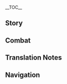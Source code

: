 {{CharacterTabs}}
{{LanguageTabs}}

__TOC__
==Story==
{{VO/Story
|character           = {{ROOTPAGENAME}}
|language            = zh
|language_s          = zh
|language_t          = zh-tw
|name_s              = 凯亚
|name_t              = 凱亞
|vo_01_01_title_s    = 初次见面…
|vo_01_01_title_t    = 初次見面…
|vo_01_01_subtitle   = Hello
|vo_01_01_file       = VO_{language}{character} Hello.ogg
|vo_01_01_tx_s       = 西风骑士团，凯亚。请让我与你同行吧。比起团里的差事，还是做你的护卫要有趣得多。
|vo_01_01_tx_t       = 西風騎士團，凱亞。請讓我與（你/妳）同行吧。比起團裡的差事，還是做（你/妳）的護衛要有趣得多。
|vo_01_01_rm         = Xīfēng Qíshìtuán, Kǎiyà. Qǐng ràng wǒ yǔ nǐ tóngxíng ba. Bǐ qǐ tuán lǐ de chāishì, háishì zuò nǐ de hùwèi yào yǒuqù de duō.
|vo_01_01_tl         = Knights of Favonius, Kaeya. Please allow me to travel with you. Compared to the Knights' duties, being your guard sounds much more interesting.
|vo_02_01_title_s    = 闲聊・无所事事
|vo_02_01_title_t    = 閒聊・無所事事
|vo_02_01_subtitle   = Chat: Nothing to Do
|vo_02_01_file       = VO_{language}{character} Chat - Nothing to Do.ogg
|vo_02_01_tx_s       = 没想到你也知道忙里偷闲。
|vo_02_01_tx_t       = 沒想到（你/妳）也知道忙裡偷閒。
|vo_02_01_rm         = Méi xiǎngdào nǐ yě zhīdào mánglǐ-tōuxián.
|vo_02_01_tl         = I didn't expect you to know how to slack off in the midst of busyness too.
|vo_02_02_title_s    = 闲聊・骑士团
|vo_02_02_title_t    = 閒聊・騎士團
|vo_02_02_subtitle   = Chat: Knights of Favonius
|vo_02_02_file       = VO_{language}{character} Chat - Knights of Favonius.ogg
|vo_02_02_tx_s       = 骑士团的战友们已经忙得不可开交了吧，哼哼。
|vo_02_02_tx_t       = 騎士團的戰友們已經忙得不可開交了吧，哼哼。
|vo_02_02_rm         = Qíshìtuán de zhànyǒumen yǐjīng máng de bùkě-kāijiāole ba, hēngheng.
|vo_02_02_tl         = My colleagues in the Knights must awfully busy by now, haha.
|vo_02_03_title_s    = 闲聊・懒散
|vo_02_03_title_t    = 閒聊・懶散
|vo_02_03_subtitle   = Chat: Laziness
|vo_02_03_file       = VO_{language}{character} Chat - Laziness.ogg
|vo_02_03_tx_s       = 逗留够久了吧，再不活动活动筋骨，要长出蘑菇来了。
|vo_02_03_tx_t       = 逗留夠久了吧，再不活動活動筋骨，要長出蘑菇來了。
|vo_02_03_rm         = Dòuliú gòu jiǔle ba, zàibu huódòng huódòng jīngǔ, yào zhǎngchū mógū láile.
|vo_02_03_tl         = You've stayed for long enough; if you don't exercise your muscles and bones soon, you'll start growing mushrooms.

<!-- Weather -->
|vo_03_01_title_s    = 下雨的时候…
|vo_03_01_title_t    = 下雨的時候…
|vo_03_01_subtitle   = When It Rains
|vo_03_01_file       = VO_{language}{character} When It Rains.ogg
|vo_03_01_tx_s       = 这雨天里，冰冻的力量会更强吧，有趣。
|vo_03_01_tx_t       = 這雨天裡，冰凍的力量會更強吧，有趣。
|vo_03_01_rm         = Zhè yǔtiān lǐ, bīngdòng de lìliàng huì gèng qiáng ba, yǒuqù.
|vo_03_01_tl         = In this rain, the power of Cryo will be stronger; interesting.
|vo_03_02_title_s    = 下雪的时候・逸闻
|vo_03_02_title_t    = 下雪的時候・逸聞
|vo_03_02_subtitle   = When It Snows: Anecdote
|vo_03_02_file       = VO_{language}{character} When It Snows - Anecdote.ogg
|vo_03_02_tx_s       = 呼…趁着这雪天，跟你讲一个鬼故事吧。
|vo_03_02_tx_t       = 呼…趁著這雪天，跟（你/妳）講一個鬼故事吧。
|vo_03_02_rm         = Hū... Chènzhe zhè xuětiān, gēn nǐ jiǎng yīgè guǐ gùshì ba.
|vo_03_02_tl         = Hoo... Since it's a snowy day, I'll tell you a ghost story.
|vo_03_03_title_s    = 下雪的时候・寒冷
|vo_03_03_title_t    = 下雪的時候・寒冷
|vo_03_03_subtitle   = When It Snows: Cold
|vo_03_03_file       = VO_{language}{character} When It Snows - Cold.ogg
|vo_03_03_tx_s       = 怎么，你怕冷？
|vo_03_03_tx_t       = 怎麼，（你/妳）怕冷？
|vo_03_03_rm         = Zěnme, nǐ pà lěng?
|vo_03_03_tl         = What, you scared of the cold?
|vo_03_04_title_s    = 起风的时候…
|vo_03_04_title_t    = 起風的時候…
|vo_03_04_subtitle   = When It's Windy
|vo_03_04_file       = VO_{language}{character} When It's Windy.ogg
|vo_03_04_tx_s       = 真是和平啊，可又能持续多久呢？
|vo_03_04_tx_t       = 真是和平啊，可是又能持續多久呢？
|vo_03_04_rm         = Zhēnshi hépíng a, kě yòu néng chíxù duōjiǔ ne?
|vo_03_04_tl         = How peaceful, but how long can it last?
|vo_04_01_title_s    = 早上好…
|vo_04_01_title_t    = 早安…
|vo_04_01_subtitle   = Good Morning
|vo_04_01_file       = VO_{language}{character} Good Morning.ogg
|vo_04_01_tx_s       = 享受这一天吧。
|vo_04_01_tx_t       = 享受這一天吧。
|vo_04_01_rm         = Xiǎngshòu zhè yītiān ba.
|vo_04_01_tl         = Let's enjoy this day.
|vo_04_02_title_s    = 中午好…
|vo_04_02_title_t    = 午安…
|vo_04_02_subtitle   = Good Afternoon
|vo_04_02_file       = VO_{language}{character} Good Afternoon.ogg
|vo_04_02_tx_s       = 哟，要不要一起去酒馆坐坐。
|vo_04_02_tx_t       = 喲，要不要一起去酒館坐坐。
|vo_04_02_rm         = Yō, yàobuyào yīqǐ qù jiǔguǎn zuòzuò.
|vo_04_02_tl         = Yo, do you want to go to the tavern together?
|vo_04_03_title_s    = 晚上好…
|vo_04_03_title_t    = 晚上好…
|vo_04_03_subtitle   = Good Evening
|vo_04_03_file       = VO_{language}{character} Good Evening.ogg
|vo_04_03_tx_s       = 你该不会怕黑吧？哦？那我…可找到新素材了。
|vo_04_03_tx_t       = （你/妳）該不會怕黑吧？哦？那我…可找到新素材了。
|vo_04_03_rm         = Nǐ gāi bùhuì pàhēi ba? Ó? Nà wǒ... kě zhǎodào xīn sùcáile.
|vo_04_03_tl         = You're not scared of the dark, right? Oh? Then it seems I have... found some new material.
|vo_04_04_title_s    = 晚安…
|vo_04_04_title_t    = 晚安…
|vo_04_04_subtitle   = Good Night
|vo_04_04_file       = VO_{language}{character} Good Night.ogg
|vo_04_04_tx_s       = 这就要走了吗。那就下回见了，别让我等太久啊。
|vo_04_04_tx_t       = 這就要走了嗎。那就下回見了，別讓我等太久啊。
|vo_04_04_rm         = Zhè jiù yào zǒule ma. Nà jiù xiàhuí jiànle, bié ràng wǒ děng tài jiǔ a.
|vo_04_04_tl         = Leaving soon? See you next time then, don't make me wait too long.
|vo_05_01_title_s    = 关于{name_s}自己…
|vo_05_01_title_t    = 關於{name_t}自己…
|vo_05_01_subtitle   = About {character}
|vo_05_01_file       = VO_{language}{character} About {character}.ogg
|vo_05_01_tx_s       = 你最近有没有被深渊教团找麻烦？有什么心烦的可以跟我聊聊。
|vo_05_01_tx_t       = （你/妳）最近有沒有被深淵教團找麻煩？有什麼心煩的可以跟我聊聊。
|vo_05_01_rm         = Nǐ zuìjìn yǒu méiyǒu bèi Shēnyuān Jiàotuán zhǎo máfan? Yǒu shénme xīnfán de kěyǐ gēn wǒ liáoliáo.
|vo_05_01_tl         = Has the Abyss Order caused you any trouble lately? You can talk to me about your worries.
|vo_06_01_title_s    = 关于我们・雇佣关系
|vo_06_01_title_t    = 關於我們・僱傭關係
|vo_06_01_subtitle   = About Us: Employment Relationship
|vo_06_01_file       = VO_{language}{character} About Us - Employment Relationship.ogg
|vo_06_01_tx_s       = 需要我的时候就派我上场吧，别谈那些雇佣关系了。
|vo_06_01_tx_t       = 需要我的時候就派我上場吧，別談那些雇傭關係了。
|vo_06_01_rm         = Xūyào wǒ de shíhòu jiù pài wǒ shàngchǎng ba, bié tán nàxiē gùyōng guānxìle.
|vo_06_01_tl         = If you need me, just call me to take the field, you don't need to discuss our employment relationship.
|vo_06_02_title_s    = 关于我们・实力
|vo_06_02_title_t    = 關於我們・實力
|vo_06_02_subtitle   = About Us: Strength
|vo_06_02_file       = VO_{language}{character} About Us - Strength.ogg
|vo_06_02_tx_s       = 哦？既然这么在意我们之间的雇佣关系，就多使唤我一点吧，老大？哼哼，可别被我的真正实力吓到哦。
|vo_06_02_tx_t       = 哦？既然這麼在意我們之間的雇傭關係，就多使喚我一點吧，老大？哼哼，可別被我的真正實力嚇到哦。
|vo_06_02_rm         = Ó? Jìrán zhème zàiyì wǒmen zhījiān de gùyōng guānxì, jiù duō shǐhuan wǒ yīdiǎn ba, lǎodà? Hēngheng, kě bié bèi wǒ de zhēnzhèng shílì xià dào ó.
|vo_06_02_tl         = Oh? Since you care so much about our employment relationship, how about you give me some more orders, boss? Haha, but don't be scared by my true strength.
|vo_06_02_friendship = 6
|vo_07_01_title_s    = 关于「神之眼」…
|vo_07_01_title_t    = 關於「神之眼」…
|vo_07_01_subtitle   = About the [[Vision]]
|vo_07_01_friendship = 4
|vo_07_01_file       = VO_{language}{character} About the Vision.ogg
|vo_07_01_tx_s       = 不明白「神之眼」的原理？嗯... 我想想，给你打个比方吧。引导视线的器官是眼睛，而引导元素力的器官是「神之眼」。这样就很简单了吧。
|vo_07_01_tx_t       = 不明白「神之眼」的原理？嗯…我想想，給（你/妳）打個比方吧。引導視線的器官是眼睛，而引導元素力的器官是「神之眼」。這樣就很簡單了吧。
|vo_07_01_rm         = Bù míngbái "Shénzhīyǎn" de yuánlǐ? Ńg... Wǒ xiǎngxiǎng, gěi nǐ dǎ gè bǐfāng ba. Yǐndǎo shìxiàn de qìguān shì yǎnjīng, ér yǐndǎo yuánsùlì de qìguān shì "Shénzhīyǎn". Zhèyàng jiù hěn jiǎndānle ba.
|vo_07_01_tl         = You don't understand the concept of "Visions"? Hm... let me think, I'll give you an analogy. The tool that guides perception is the eye, and the tool that guides the elements is a "Vision." This should be simpler to understand.
|vo_07_02_title_s    = 有什么想要分享…
|vo_07_02_title_t    = 有什麼想要分享…
|vo_07_02_subtitle   = Something to Share
|vo_07_02_file       = VO_{language}{character} Something to Share.ogg
|vo_07_02_tx_s       = 你喜欢酒吗？蒲公英酒的口感就很特别。什么？还没到喝酒的年纪？呵呵，那试一试蒙德的苹果酿吧，我知道一家还算不错的店。
|vo_07_02_tx_t       = （你/妳）喜歡酒嗎？蒲公英酒的口感就很特別。什麼？還沒到喝酒的年紀？呵呵，那試一試蒙德的蘋果釀吧，我知道一家還算不錯的店。
|vo_07_02_rm         = Nǐ xǐhuān jiǔ ma? Púgōngyīng Jiǔ de kǒugǎn jiù hěn tèbié. Shénme? Hái méi dào hējiǔ de niánjì? Hēhē, nà shìyīshì Méngdé de píngguǒniàng ba, wǒ zhīdào yījiā hái suàn búcuò de diàn.
|vo_07_02_tl         = Do you like to drink wine? The mouthfeel of Dandelion Wine is very unique. What? You're not old enough to drink? Haha, then you should try Mondstadt's apple cider, I know a place that's not bad.
|vo_07_03_title_s    = 感兴趣的见闻…
|vo_07_03_title_t    = 感興趣的見聞…
|vo_07_03_subtitle   = Interesting Things
|vo_07_03_file       = VO_{language}{character} Interesting Things.ogg
|vo_07_03_tx_s       = 你见过龙脊雪山的猫头鹰吗？和它对视的时候，它好像看穿了你，而你却完全参不透它…很迷人的家伙，不是吗？
|vo_07_03_tx_t       = （你/妳）見過龍脊雪山的貓頭鷹麼？和它對視的時候，牠好像看穿了（你/妳），而（你/妳）卻完全參不透牠…很迷人的傢伙，不是嗎？
|vo_07_03_rm_s       = Nǐ jiànguò Lóngjí Xuěshān de māotóuyīng ma? Hé tā duìshì de shíhòu, tā hǎoxiàng kànchuānle nǐ, ér nǐ què wánquán cānbutòu tā... hěn mírén de jiāhuo, bùshì ma?
|vo_07_03_rm_t       = Nǐ jiànguò Lóngjí Xuěshān de māotóuyīng ma? Hàn tā duìshì de shíhòu, tā hǎoxiàng kànchuānle nǐ, ér nǐ què wánquán cānbutòu tā... hěn mírén de jiāhuo, bùshì ma?
|vo_07_03_tl         = Have you seen the owls of Dragonspine Mountain? When you look at it, it seems to see through you, yet you can't understand it at all... A very fascinating fellow, no?
|vo_08_01_title_s    = 关于琴…
|vo_08_01_title_t    = 關於琴…
|vo_08_01_subtitle   = About [[Jean]]
|vo_08_01_friendship = 4
|vo_08_01_file       = VO_{language}{character} About Jean.ogg
|vo_08_01_tx_s       = 哦？代理团长大人，你可要多多支持她。
|vo_08_01_tx_t       = 哦？代理團長大人，（你/妳）可要多多支持她。
|vo_08_01_rm         = Ó? Dàilǐ Tuánzhǎng-dàrén, nǐ kěyào duōduō zhīchí tā.
|vo_08_01_tl         = Oh? The Acting Grand Master? You should give her plenty of support.
|vo_08_02_title_s    = 关于丽莎…
|vo_08_02_title_t    = 關於麗莎…
|vo_08_02_subtitle   = About [[Lisa]]
|vo_08_02_friendship = 4
|vo_08_02_file       = VO_{language}{character} About Lisa.ogg
|vo_08_02_tx_s       = 丽莎啊…你千万记得要准时还书哦？上次因为这事儿惹她生了气，直到现在我左手的尺骨还是麻麻的。
|vo_08_02_tx_t       = 麗莎啊…（你/妳）千萬記得要準時還書哦？上次因為這事惹她生了氣，直到現在我左手的尺骨還是麻麻的。
|vo_08_02_rm_s       = Lìshā a... Nǐ qiānwàn jìde yào zhǔnshí huánshū ó? Shàngcì yīnwèi zhè shìr rě tā shēngle qì, zhídào xiànzài wǒ zuǒshǒu de chǐgǔ háishì má má de.
|vo_08_02_rm_t       = Lìshā a... Nǐ qiānwàn jìde yào zhǔnshí huánshū ó? Shàng cì yīnwèi zhè shì rě tā shēngle qì, zhídào xiànzài wǒ zuǒshǒu de chǐgǔ háishì má má de.
|vo_08_02_tl         = Lisa... You better remember to return your books on time. My left forearm is still numb from the last time I angered her because of that.
|vo_08_03_title_s    = 关于安柏…
|vo_08_03_title_t    = 關於安柏…
|vo_08_03_subtitle   = About [[Amber]]
|vo_08_03_friendship = 4
|vo_08_03_file       = VO_{language}{character} About Amber.ogg
|vo_08_03_tx_s       = 侦察骑士是个机灵又正义的好骑士。可千万别在她面前做坏事喔。
|vo_08_03_tx_t       = 偵察騎士是個機靈又正義的好騎士。可千萬別在她面前做壞事喔。
|vo_08_03_rm         = Zhēnchá qíshì shì gè jīling yòu zhèngyì de hǎo qíshì. Kě qiānwàn bié zài tā miànqián zuò huàishì ō.
|vo_08_03_tl         = The Outrider is a clever and righteous knight. But don't do anything bad in front of her.
|vo_08_04_title_s    = 关于迪卢克…
|vo_08_04_title_t    = 關於迪盧克…
|vo_08_04_subtitle   = About [[Diluc]]
|vo_08_04_friendship = 4
|vo_08_04_file       = VO_{language}{character} About Diluc.ogg
|vo_08_04_tx_s       = 迪卢克？小时候的他挺可爱的。可如今却活在自己的世界里…总之是个无趣的家伙。
|vo_08_04_tx_t       = 迪盧克？小時候的他挺可愛的。可如今卻活在自己的世界裡…總之是個無趣的傢伙。
|vo_08_04_rm         = Dílúkè? Xiǎoshíhòu de tā tǐng kě'ài de. Kě rújīn què huó zài zìjǐ de shìjiè lǐ... Zǒngzhī shìgè wúqù de jiāhuo.
|vo_08_04_tl         = Diluc? He was quite cute when he was small. But now he lives in his own world... Overall, a boring guy.
|vo_08_05_title_s    = 关于可莉…
|vo_08_05_title_t    = 關於可莉…
|vo_08_05_subtitle   = About [[Klee]]
|vo_08_05_friendship = 4
|vo_08_05_file       = VO_{language}{character} About Klee.ogg
|vo_08_05_tx_s       = 可莉，看来还是没有掌握躲避代理团长检查的技巧啊，明明我已经点拨过她…哈哈，我说着玩玩的，你可别去揭发我哦。
|vo_08_05_tx_t       = 可莉，看來還是沒有掌握躲避代理團長檢查的技巧啊，明明我已經點撥過她…哈哈，我說著玩玩的，（你/妳）可別去揭發我哦。
|vo_08_05_rm         = Kělì, kànlái háishì méiyǒu zhǎngwò duǒbì Dàilǐ Tuánzhǎng jiǎnchá de jìqiǎo a, míngmíng wǒ yǐjīng diǎnboguò tā... Hāhā, wǒ shuōzhe wánwán de, nǐ kě bié qù jiēfā wǒ ó.
|vo_08_05_tl         = Klee, looks like she still hasn't mastered the ability to avoid the Acting Grand Master's inspections, even though I've already given her advice... Haha, I'm just kidding, don't you go exposing me now.
|vo_08_06_title_s    = 关于阿贝多…
|vo_08_06_title_t    = 關於阿貝多…
|vo_08_06_subtitle   = About [[Albedo]]
|vo_08_06_friendship = 4
|vo_08_06_file       = VO_{language}{character} About Albedo.ogg
|vo_08_06_tx_s       = 阿贝多啊，沉稳优雅的小帅哥，而且才华横溢，是很讨人喜欢的类型。怎么，你也心动了？
|vo_08_06_tx_t       = 阿貝多啊，沉穩優雅的小帥哥，而且才華橫溢，是很討人喜歡的類型。怎麼，（你/妳）也心動了？
|vo_08_06_rm         = Ābèiduō a, chénwěn yōuyǎ de xiǎo shuàigē, érqiě cáihuáhéngyì, shì hěn tǎo rén xǐhuān de lèixíng. Zěnme, nǐ yě xīndòngle?
|vo_08_06_tl         = Albedo is a calm, collected, and handsome fellow, not to mention talented, just the type that people like. What, you're interested<ref group="TN •">{{Lang|mini=1|zh=心动|zh_rm=xīndòng}} literally means to have one's heart moved, and is colloquially used to express excitement, interest, or a crush</ref> too?
|vo_08_07_title_s    = 关于迪奥娜…
|vo_08_07_title_t    = 關於迪奧娜…
|vo_08_07_subtitle   = About [[Diona]]
|vo_08_07_friendship = 4
|vo_08_07_file       = VO_{language}{character} About Diona.ogg
|vo_08_07_tx_s       = 你也尝过了迪奥娜调的酒？还没到喝酒的年纪呐。哈哈，哎呀，可惜，真是可惜，这种快乐无法跟你共享。呵呵，只能期待你早点长大喽。
|vo_08_07_tx_t       = （你/妳）也嘗過了迪奧娜調的酒？還沒到喝酒的年紀吶。哈哈，哎呀，可惜，真是可惜，這種快樂無法跟（你/妳）共用。呵呵，只能期待（你/妳）早點長大嘍。
|vo_08_07_rm         = Nǐ yě chángguòle Dí'àonà tiáo de jiǔ? Hái méi dào hē jiǔ de niánjì nà. Hāhā, āiyā, kěxí, zhēnshi kěxí, zhè zhǒng kuàilè wúfǎ gēn nǐ gòngxiǎng. Hēhē, zhǐ néng qídài nǐ zǎodiǎn zhǎng dà lóu.
|vo_08_07_tl         = You've also tasted Diona's drinks? Ah, so you aren't old enough to drink. Haha, it's a shame, really a shame, that this kind of enjoyment can't be shared with you. Hehe, I'll just have to hope that you grow up soon.
|vo_08_08_title_s    = 关于法尔伽…
|vo_08_08_title_t    = 關於法爾伽…
|vo_08_08_subtitle   = About [[Varka]]
|vo_08_08_friendship = 4
|vo_08_08_file       = VO_{language}{character} About Varka.ogg
|vo_08_08_tx_s       = 说来可惜，现在的西风骑士团里，根本没人继承大团长的行事作风。唉…我个人倒还挺欣赏那种的。
|vo_08_08_tx_t       = 說來可惜，現在的西風騎士團裡，根本沒人繼承大團長的行事作風。唉…我個人倒還挺欣賞那種的。
|vo_08_08_rm         = Shuō lái kěxí, xiànzài de Xīfēng Qíshìtuán lǐ, gēnběn méi rén jìchéng Dà-tuánzhǎng de xíngshì zuòfēng. Āi... wǒ gèrén dào hái tǐng xīnshǎng nà zhǒng de.
|vo_08_08_tl         = It's a pity, there's nobody at all in the Knights of Favonius right now who has inherited Grand Master [Varka]'s style of handling matters. Ah... I personally quite like that kind of person.
|vo_08_09_title_s    = 关于菲谢尔…
|vo_08_09_title_t    = 關於菲謝爾…
|vo_08_09_subtitle   = About [[Fischl]]
|vo_08_09_friendship = 4
|vo_08_09_file       = VO_{language}{character} About Fischl.ogg
|vo_08_09_tx_s       = 什么？你说菲谢尔遮起一只眼睛的神秘样子，的确很符合「断罪皇女」的形象？哈哈哈，按照这个规律，我至少也得是个末代皇族后裔，对吧？
|vo_08_09_tx_t       = 什麼？（你/妳）說菲謝爾遮起一隻眼睛的神秘樣子，的確很符合「斷罪皇女」的形象？哈哈哈，按照這個規律，我至少也得是個末代皇族後裔，對吧？
|vo_08_09_rm         = Shénme? Nǐ shuō Fēixiè'ěr zhē qǐ yīzhī yǎnjīng de shénmì yàngzi, díquè hěn fúhé "Duànzuì Huángnǚ" de xíngxiàng? Hāhā hā, ànzhào zhège guīlǜ, wǒ zhìshǎo yě děi shì gè mòdài huángzú hòuyì, duì ba?
|vo_08_09_tl         = What? You're saying that Fischl hiding one eye is very fitting for her image as "Prinzessin der Verurteilung"? Haha, by this logic, I should be a descendant of a last generation of royals, right?
|vo_08_10_title_s    = 关于诺艾尔…
|vo_08_10_title_t    = 關於諾艾爾…
|vo_08_10_subtitle   = About [[Noelle]]
|vo_08_10_friendship = 4
|vo_08_10_file       = VO_{language}{character} About Noelle.ogg
|vo_08_10_tx_s       = 我受代理团长大人所托，暗中照顾这位后辈。不过她很懂事，不需要我操太多心。真是令人欣慰。
|vo_08_10_tx_t       = 我受代理團長大人所託，暗中照顧這位後輩。不過她很懂事，不需要我操太多心。真是令人欣慰。
|vo_08_10_rm         = Wǒ shòu Dàilǐ Tuánzhǎng-dàrén suǒ tuō, ànzhōng zhàogù zhè wèi hòubèi. Bùguò tā hěn dǒngshì, bù xūyào wǒ cāo tài duō xīn. Zhēnshi lìng rén xīnwèi.
|vo_08_10_tl         = I was asked by the Acting Grand Master to secretly take care of this junior. But she's very sensible, so I don't need to worry much. Quite a relief.
|vo_08_11_title_s    = 关于罗莎莉亚…
|vo_08_11_title_t    = 關於蘿莎莉亞…
|vo_08_11_subtitle   = About [[Rosaria]]
|vo_08_11_friendship = 4
|vo_08_11_file       = VO_{language}{character} About Rosaria.ogg
|vo_08_11_tx_s       = 啊哈哈，你想知道罗莎莉亚修女的秘密吗？这个不能说。不过我对她印象还不错，比某人好多了。她能够诚实地面对自己。烂事就是烂事，提不起干劲就是提不起干劲。
|vo_08_11_tx_t       = 啊哈哈，（你/妳）想知道蘿莎莉亞修女的秘密嗎？這個不能說。不過我對她印象還不錯，比某人好多了。她能夠誠實地面對自己。爛事就是爛事，提不起幹勁就是提不起幹勁。
|vo_08_11_rm         = A hāhā, nǐ xiǎng zhīdào Luōshālìyà-xiūnǚ de mìmì ma? Zhège bùnéng shuō. Bùguò wǒ duì tā yìnxiàng hái bùcuò, bǐ mǒurén hǎoduōle. Tā nénggòu chéngshí de miànduì zìjǐ. Lànshì jiùshì lànshì, tíbuqǐ gànjìng jiùshì tíbuqǐ gànjìng.
|vo_08_11_tl         = Ahaha, you want to know Sister Rosaria's secrets? That I can't tell you. But I have a good impression of her, much better than most. She is honest with herself. Bad things are bad things, and if you're not interested, you're not interested.
|vo_08_12_title_s    = 关于砂糖…
|vo_08_12_title_t    = 關於砂糖…
|vo_08_12_subtitle   = About [[Sucrose]]
|vo_08_12_friendship = 4
|vo_08_12_file       = VO_{language}{character} About Sucrose.ogg
|vo_08_12_tx_s       = 别看砂糖文静又内向，据说，她在实验室里，收藏了很多特别的东西哦，很刺激，又很…露骨的那种。嗯？你问我？…我像是会偷看女孩子房间的人吗？
|vo_08_12_tx_t       = 別看砂糖文靜又內向，據說，她在實驗室裡，收藏了很多特別的東西哦，很刺激，又很…露骨的那種。嗯？（你/妳）問我？…我像是會偷看女孩子房間的人嗎？
|vo_08_12_rm         = Bié kàn Shātáng wénjìng yòu nèixiàng, jùshuō, tā zài shíyàn shì lǐ, shōucángle hěnduō tèbié de dōngxī ó, hěn cìjī, yòu hěn... lùgǔ dì nà zhǒng. Ńg? Nǐ wèn wǒ?... Wǒ xiàng shì huì tōu kàn nǚ hái zǐ fángjiān de rén ma?
|vo_08_12_tl         = Don't think Sucrose just looks gentle and introverted, it is said that she has collected many special things within her experiment lab. [These things are] very exciting, but also very... explicit.<ref group="TN •">{{Lang|mini=1|zh=露骨|zh_rm=lùgǔ}} means explicit, but its literal meaning is also "to show bones." This is a pun on how Sucrose [[Sucrose/Lore#Character Story 3|collects bones as a hobby]].</ref> Hm? You're asking me? ...Do I even look like the type of person who would spy on girls' rooms?
|vo_09_01_title_s    = 想要了解{name_s}・其一
|vo_09_01_title_t    = 想要瞭解{name_t}・其一
|vo_09_01_subtitle   = More About {character}: I
|vo_09_01_file       = VO_{language}{character} More About {character} - 01.ogg
|vo_09_01_tx_s       = 骑兵队长的头衔可没什么了不起的。说起来，蒙德城的骑兵都被大团长带走了。呵呵。
|vo_09_01_tx_t       = 騎兵隊長的頭銜可沒什麼了不起的。說起來，蒙德城的騎兵都被大團長帶走了。呵呵。
|vo_09_01_rm         = Qíbīng Duìzhǎng de tóuxián kě méishénme liǎobuqǐ de. Shuō qǐlái, Méngdé-chéng de qíbīng dōu bèi Dà-tuánzhǎng dài zǒule. Hēhe.
|vo_09_01_tl         = Being the Cavalry Captain is nothing extraordinary. Speaking of which, Mondstadt City's cavalries were all taken away by the Grand Master. Heh.
|vo_09_02_title_s    = 想要了解{name_s}・其二
|vo_09_02_title_t    = 想要瞭解{name_t}・其二
|vo_09_02_subtitle   = More About {character}: II
|vo_09_02_friendship = 3
|vo_09_02_file       = VO_{language}{character} More About {character} - 02.ogg
|vo_09_02_tx_s       = 其实西风骑士团一共有十位队长。但不是所有人都有队长级的实力。
|vo_09_02_tx_t       = 其實西風騎士團一共有十位隊長。但不是所有人都有隊長級的實力。
|vo_09_02_rm         = Qíshí Xīfēng Qíshìtuan yīgòng yǒu shí wèi dùizhǎng. Dàn búshì suǒyǒu rén dōu yǒu dùizhǎng de shílì.
|vo_09_02_tl         = There are actually ten captains in the Knights of Favonius. But not all of them have the strength of a captain.
|vo_09_03_title_s    = 想要了解{name_s}・其三
|vo_09_03_title_t    = 想要瞭解{name_t}・其三
|vo_09_03_subtitle   = More About {character}: III
|vo_09_03_friendship = 4
|vo_09_03_file       = VO_{language}{character} More About {character} - 03.ogg
|vo_09_03_tx_s       = 我的眼睛？我的眼睛没事。想把身体的某些部分遮起来是很平常的事儿吧？衣服和裤子也是一个道理。
|vo_09_03_tx_t       = 我的眼睛？我的眼睛沒事。想把身體的某些部分遮起來是很平常的事吧？衣服和褲子也是一個道理。
|vo_09_03_rm_s       = Wǒ de yǎnjīng? Wǒ de yǎnjīng méishì. Xiǎng bǎ shēntǐ de mǒuxiē bùfèn zhēqǐlái shì hěn píngcháng de shìr ba? Yīfú hé kùzi yěshì yīgè dàolǐ.
|vo_09_03_rm_t       = Wǒ de yǎnjīng? Wǒ de yǎnjīng méishì. Xiǎng bǎ shēntǐ de mǒuxiē bùfèn zhēqǐlái shì hěn píngcháng de shì ba? Yīfú hàn kùzi yěshì yīgè dàolǐ.
|vo_09_03_tl         = My eye? My eye is fine. Wanting to cover up certain body parts should be a normal thing. It goes the same for shirts and pants.
|vo_09_04_title_s    = 想要了解{name_s}・其四
|vo_09_04_title_t    = 想要瞭解{name_t}・其四
|vo_09_04_subtitle   = More About {character}: IV
|vo_09_04_friendship = 5
|vo_09_04_file       = VO_{language}{character} More About {character} - 04.ogg
|vo_09_04_tx_s       = 坎瑞亚？哦，你知道的真多。坎瑞亚的荣耀早已不在，剩下的如今都已沦为罪人，又何必再提起他们。
|vo_09_04_tx_t       = 坎瑞亞？哦，（你/妳）知道的真多。坎瑞亞的榮耀早已不在，剩下的如今都已淪為罪人，又何必再提起他們。
|vo_09_04_rm         = Kǎnruìyǎ? Ó, nǐ zhīdào de zhēn duō. Kǎnruìyǎ de róngyào zǎoyǐ bùzài, shèngxià de rújīn dōu yǐ lúnwèi zuìrén, yòu hébì zài tíqǐ tāmen.
|vo_09_04_tl         = Khaenri'ah? Oh, you know a lot. Khaenri'ah's honor is long gone, and all that remains are those deemed as sinners. There is no need to bring them up again.
|vo_09_05_title_s    = 想要了解{name_s}・其五
|vo_09_05_title_t    = 想要瞭解{name_t}・其五
|vo_09_05_subtitle   = More About {character}: V
|vo_09_05_friendship = 6
|vo_09_05_file       = VO_{language}{character} More About {character} - 05.ogg
|vo_09_05_tx_s       = 原来我们已经相遇这么久了。跟你一起旅行，大概是我这辈子遇上的最有趣的事儿了，今后可别让我失望哦。
|vo_09_05_tx_t       = 原來我們已經相遇這麼久了。跟（你/妳）一起旅行，大概是我這輩子遇上的最有趣的事了，今後可別讓我失望哦。
|vo_09_05_rm_s       = Yuánlái wǒmen yǐjīng xiāngyù zhème jiǔle. Gēn nǐ yīqǐ lǚxíng, dàgài shì wǒ zhè bèizi yù shàng de zuì yǒuqù de shìrle, jīnhòu kě bié ràng wǒ shīwàng o.
|vo_09_05_rm_t       = Yuánlái wǒmen yǐjīng xiāngyù zhème jiǔle. Gēn nǐ yīqǐ lǚxíng, dàgài shì wǒ zhè bèizi yù shàng de zuì yǒuqù de shìle, jīnhòu kě bié ràng wǒ shīwàng o.
|vo_09_05_tl         = I see that we have have met for this long. Traveling with you is just about the most interesting thing in my life. From now on, don't let me be disappointed.
|vo_10_01_title_s    = {name_s}的爱好…
|vo_10_01_title_t    = {name_t}的愛好…
|vo_10_01_subtitle   = {character}'s Hobbies
|vo_10_01_file       = VO_{language}{character} Hobbies.ogg
|vo_10_01_tx_s       = 品酒也是一种艺术，蒙德的酒是风神的恩赐，懂得好好品味才不会浪费了这份幸运。
|vo_10_01_tx_t       = 品酒也是一種藝術，蒙德的酒是風神的恩賜，懂得好好品味才不會浪費了這份幸運。
|vo_10_01_rm_s       = Pǐnjiǔ yěshì yī zhǒng yìshù, Méngdé de jiǔ shì Fēngshén de ēncì, dǒngde hǎohao pǐnwèi cái bùhuì làngfèile zhè fèn xìngyùn.
|vo_10_01_rm_t       = Pǐnjiǔ yěshì yī zhǒng yìshù, Méngdé de jiǔ shì Fēngshén de ēnsì, dǒngde hǎohao pǐnwèi cái bùhuì làngfèile zhè fèn xìngyùn.
|vo_10_01_tl         = Wine-tasting is also a type of art. Mondstadt's wines are the Wind Archon's gift, and knowing to relish is a way to not waste this lucky opportunity.
|vo_10_02_title_s    = {name_s}的烦恼…
|vo_10_02_title_t    = {name_t}的煩惱…
|vo_10_02_subtitle   = {character}'s Troubles
|vo_10_02_file       = VO_{language}{character} Troubles.ogg
|vo_10_02_tx_s       = 孤独？怎么会，现在不就有人在我身边唠叨么。
|vo_10_02_tx_t       = 孤獨？怎麼會，現在不就有人在我身邊嘮叨嗎。
|vo_10_02_rm_s       = Gūdú? Zěnme huì, xiànzài bù jiù yǒu rén zài wǒ shēnbiān láodāo me.
|vo_10_02_rm_t       = Gūdú? Zěnme huì, xiànzài bù jiù yǒu rén zài wǒ shēnbiān láodāo ma.
|vo_10_02_tl         = Loneliness? Why, isn't there a person next to me nagging me right now.
|vo_10_03_title_s    = 喜欢的食物…
|vo_10_03_title_t    = 喜歡的食物…
|vo_10_03_subtitle   = Favorite Food
|vo_10_03_file       = VO_{language}{character} Favorite Food.ogg
|vo_10_03_tx_s       = 蒙德特酿的起泡白葡萄酒，兑上三份蒲公英酒，苦味会被完美中和，这种酒名叫「午后之死」。美味。
|vo_10_03_tx_t       = 蒙德特釀的起泡白葡萄酒，兌上三份蒲公英酒，苦味會被完美中和，這種酒名叫「午後之死」。美味。
|vo_10_03_rm         = Méngdé tèniàng de qǐpào báipútáo jiǔ, duì shàng sān fèn Púgōngyīng Jiǔ, kǔwèi huì bèi wánměi zhōnghé, zhè zhǒng jiǔ míng jiào "Wǔhòuzhīsǐ". Měiwèi.
|vo_10_03_tl         = Mondstadt's specialty brew of bubbly white grape wine, stirred with three measures of Dandelion Wine. The bitterness is perfectedly smoothened out. This cocktail is called "Death in the Afternoon".<ref group="TN •">This is {{w|Death in the Afternoon (cocktail)|a real cocktail}}.</ref> Delicious.
|vo_10_04_title_s    = 讨厌的食物…
|vo_10_04_title_t    = 討厭的食物…
|vo_10_04_subtitle   = Least Favorite Food
|vo_10_04_file       = VO_{language}{character} Least Favorite Food.ogg
|vo_10_04_tx_s       = 居然有人直接把葡萄汁拿来喝，明明只需少许时日就能变成佳酿的…啧，真是不懂浪漫。
|vo_10_04_tx_t       = 居然有人直接把葡萄汁拿來喝，明明只需少許時日就能變成佳釀的…嘖，真是不懂浪漫。
|vo_10_04_rm         = Jūrán yǒurén zhíjiē bǎ pútáozhī ná lái hē, míngmíng zhǐ xū shǎoxǔ shí rì jiù néng biàn chéng jiāniàng de... Ze, zhēnshi bù dǒng làngmàn.
|vo_10_04_tl         = There are unexpectedly people who straight-up drink grape juice, when it only needs some time to become a wonderful brew... Tsk, [these people] truly don't understand romance.

<!-- Receiving a Gift -->
|vo_11_01_title_s    = 收到赠礼・其一
|vo_11_01_title_t    = 收到贈禮・其一
|vo_11_01_subtitle   = Receiving a Gift: I
|vo_11_01_file       = VO_{language}{character} Receiving a Gift - 01.ogg
|vo_11_01_tx_s       = 哦！这味道好棒，看不出来，你真有两下子啊。
|vo_11_01_tx_t       = 喔！這味道好棒，看不出來，（你/妳）真有兩下子啊。
|vo_11_01_rm         = 
|vo_11_01_tl         =  

|vo_11_02_title_s    = 收到赠礼・其二
|vo_11_02_title_t    = 收到贈禮・其二
|vo_11_02_subtitle   = Receiving a Gift: II
|vo_11_02_file       = VO_{language}{character} Receiving a Gift - 02.ogg
|vo_11_02_tx_s       = 配上美酒，会变得更美味吧。
|vo_11_02_tx_t       = 配上美酒，會變得更美味吧。
|vo_11_02_rm         = 
|vo_11_02_tl         = 

|vo_11_03_title_s    = 收到赠礼・其三
|vo_11_03_title_t    = 收到贈禮・其三
|vo_11_03_subtitle   = Receiving a Gift: III
|vo_11_03_file       = VO_{language}{character} Receiving a Gift - 03.ogg
|vo_11_03_tx_s       = 放心，我只是吃得慢了一点，我会好好吃完的。
|vo_11_03_tx_t       = 放心，我只是吃得慢了一點，我會好好吃完的。
|vo_11_03_rm         = 
|vo_11_03_tl         = 

|vo_12_01_title_s    = 生日…
|vo_12_01_title_t    = 生日…
|vo_12_01_subtitle   = Birthday
|vo_12_01_file       = VO_{language}{character} Birthday.ogg
|vo_12_01_tx_s       = 值得庆贺的日子，祝你今天能得到真正的快乐。
|vo_12_01_tx_t       = 值得慶賀的日子，祝（你/妳）今天能得到真正的快樂。
|vo_12_01_rm         = Zhíde qìnghè de rìzi, zhù nǐ jīntiān néng dédào zhēnzhèng de kuàilè.
|vo_12_01_tl         = A day worth celebrating, I hope you can also obtain true happiness today.
|vo_13_01_title_s    = 突破的感受・起
|vo_13_01_title_t    = 突破的感受・起
|vo_13_01_subtitle   = Feelings About Ascension: Intro
|vo_13_01_ascension  = 1
|vo_13_01_file       = VO_{language}{character} Feelings About Ascension -  01.ogg
|vo_13_01_tx_s       = 嚯，你也有两下子嘛。
|vo_13_01_tx_t       = 嚯，（你/妳）也有兩下子嘛。
|vo_13_01_rm         = Huo, nǐ yě yǒu liǎngxiàzi ma.
|vo_13_01_tl         = Ho, you also have your ways.
|vo_13_02_title_s    = 突破的感受・承
|vo_13_02_title_t    = 突破的感受・承
|vo_13_02_subtitle   = Feelings About Ascension: Building Up
|vo_13_02_ascension  = 2
|vo_13_02_file       = VO_{language}{character} Feelings About Ascension -  02.ogg
|vo_13_02_tx_s       = 你好像一直都很照顾我嘛。谢啦。
|vo_13_02_tx_t       = （你/妳）好像一直都很照顧我嘛。謝啦。
|vo_13_02_rm         = Nǐ hǎoxiàng yīzhí dōu hěn zhàogù wǒ ma. Xiè la.
|vo_13_02_tl         = You seem to have always been taking care of me. Thanks.
|vo_13_03_title_s    = 突破的感受・转
|vo_13_03_title_t    = 突破的感受・轉
|vo_13_03_subtitle   = Feelings About Ascension: Climax
|vo_13_03_ascension  = 4
|vo_13_03_file       = VO_{language}{character} Feelings About Ascension -  03.ogg
|vo_13_03_tx_s       = 力量又增强了啊…我说，你那是什么眼神，怎么感觉比我还兴奋。
|vo_13_03_tx_t       = 力量又增強了啊…我說，（你/妳）那是什麼眼神，怎麼感覺比我還興奮。
|vo_13_03_rm         = Lìliàng yòu zēngqiángle a... Wǒ shuō, nǐ nà shì shénme yǎnshén, zěnme gǎnjué bǐ wǒ hái xīngfèn.
|vo_13_03_tl         = [My] power has increased again... Say, what sort of expression do you have there, why does it feel like you're more excited than me.
|vo_13_04_title_s    = 突破的感受・合
|vo_13_04_title_t    = 突破的感受・合
|vo_13_04_subtitle   = Feelings About Ascension: Conclusion
|vo_13_04_ascension  = 6
|vo_13_04_file       = VO_{language}{character} Feelings About Ascension -  04.ogg
|vo_13_04_tx_s       = 本来只是同行，没想到你居然为我做到这一步…看来我也必须好好回应你才行呢。继续我们的旅程吧，挚友，是时候认真起来了。
|vo_13_04_tx_t       = 本來只是同行，沒想到（你/妳）居然為我做到這一步…看來我也必須好好回應（你/妳）才行呢。繼續我們的旅程吧，摯友，是時候認真起來了。
|vo_13_04_rm         = Běnlái zhǐshì tóngxíng, méi xiǎngdào nǐ jūrán wèi wǒ zuò dào zhè yībù...  Kàn lái wǒ yě bìxū hǎohao huíyīng nǐ cái xíng ne. Jìxù wǒmen de lǚchéng ba, zhìyǒu, shì shíhòu rènzhēn qǐláile.
|vo_13_04_tl         = Originally, [we were] simply travel partners, I didn't think you would actually do this for me... Looks like I need to give you a proper response. Let's continue on our travels, friend,<ref group="TN •">{{Lang|mini=1|zh=挚友|zh_rm=zhìyǒu}} refers to a person one has a deep, intimate frienship with.</ref> it's time to get serious.
}}

==Combat==
{{Combat VO
|character           = {{ROOTPAGENAME}}
|language            = zh

|skill_1_tx_s        = 老实点！
|skill_1_tx_t        = 老實點！
|skill_1_rm          = Lǎoshi diǎn!
|skill_1_tl          = Behave yourself!
|skill_2_tx_s        = 冻结吧！
|skill_2_tx_t        = 凍結吧！
|skill_2_rm          = Dòngjié ba!
|skill_2_tl          = Freeze!
|skill_3_tx_s        = 这个如何？
|skill_3_tx_t        = 這個如何？
|skill_3_rm          = Zhège rúhé?
|skill_3_tl          = How about this?

|burst_1_tx_s        = 小心着凉。
|burst_1_tx_t        = 小心著涼。
|burst_1_rm          = Xiǎoxīn zháoliáng.
|burst_1_tl          = Be careful of catching a cold.
|burst_2_tx_s        = 抱歉哦。
|burst_2_tx_t        = 抱歉哦。
|burst_2_rm          = Bàoqiàn o.
|burst_2_tl          = My apologies.
|burst_3_tx_s        = …这刹那，将是你的永恒。
|burst_3_tx_t        = …這剎那，將是你的永恆
|burst_3_rm          = ...Zhè chànà, jiāng shì nǐ de yǒnghéng.
|burst_3_tl          = This moment will be your eternity.

|sprint-s_1_tx_s     = 真是急性子啊你。
|sprint-s_1_tx_t     = 真是急性子啊(你/妳)。
|sprint-s_1_rm       = Zhēnshi jíxìngzi a nǐ.
|sprint-s_1_tl       = What an impatient person, you.
|sprint-s_2_file     = Sprint Start 02,Sprint Start 03,Sprint Start 04

|sprint-e_1_tx_s     = 呼，哈哈。
|sprint-e_1_tx_t     = 呼，哈哈。
|sprint-e_1_rm       = Hū, hāha.
|sprint-e_1_tl       = Hoo, haha.

|glider_1_tx_s       = 起风了。
|glider_1_tx_t       = 起風了。
|glider_1_rm         = Qǐfēngle.
|glider_1_tl         = It's getting windy.
|glider_2_file       = Deploying Wind Glider 02,Deploying Wind Glider 03,Deploying Wind Glider 04,Deploying Wind Glider 05

|chest_1_tx_s        = 运气还不错！
|chest_1_tx_t        = 運氣還不錯！
|chest_1_rm          = Yùnqi hái bùcuò!
|chest_1_tl          = My luck's not bad!
|chest_2_tx_s        = 挺有趣的。
|chest_2_tx_t        = 滿有趣的。
|chest_2_rm          = Tǐng yǒuqù de.
|chest_2_tl          = Quite interesting.
|chest_3_tx_s        = 哈哈，真有乐子。
|chest_3_tx_t        = 哈哈，真有樂子。
|chest_3_rm          = Hāha, zhēn yǒu lèzi.
|chest_3_tl          = Haha, it's really fun.

|low-hp_1_tx_s       = 看来该认真了。
|low-hp_1_tx_t       = 看來該認真了。
|low-hp_1_rm         = Kànlai gāi rènzhēnle.
|low-hp_1_tl         = Looks like it's time to be serious.
|low-hp_2_tx_s       = 似乎变得无聊了…
|low-hp_2_tx_t       = 似乎變得無聊了…
|low-hp_2_rm         = Sìhū biàn de wúliáole...
|low-hp_2_tl         = Feels like this is becoming boring...
|low-hp_3_tx_s       = 麻烦的家伙…
|low-hp_3_tx_t       = 麻煩的傢伙…
|low-hp_3_rm         = Máfan de jiāhuo.
|low-hp_3_tl         = Troublesome fellow...


|fallen_1_tx_s       = 还没尽…兴…
|fallen_1_tx_t       = 還沒盡…興…
|fallen_1_rm         = Hái méi jìn... xìng...
|fallen_1_tl         = Haven't enjoyed... to the fullest...
|fallen_2_tx_s       = 哼，意料之外…
|fallen_2_tx_t       = 哼，意料之外…
|fallen_2_rm         = Hēng, yìliàozhīwài...
|fallen_2_tl         = Huh, unexpected...
|fallen_3_tx_s       = 太难看了。
|fallen_3_tx_t       = 太難看了。
|fallen_3_rm         = Tài nánkànle.
|fallen_3_tl         = This looks too bad.

|hit-l_1_file        = Light Hit Taken 01,Light Hit Taken 02,Light Hit Taken 03,Light Hit Taken 04,Light Hit Taken 05,Light Hit Taken 06

|hit-h_1_tx_s        = 可恶…
|hit-h_1_tx_t        = 可惡…
|hit-h_1_rm          = Kěwù...
|hit-h_1_tl          = Despicable...
|hit-h_2_tx_s        = 适可而止。
|hit-h_2_tx_t        = 適可而止。
|hit-h_2_rm          = Shìkě'érzhǐ.
|hit-h_2_tl          = Know the limit.
|hit-h_3_file        = Heavy Hit Taken 03,Heavy Hit Taken 04,Heavy Hit Taken 05,Heavy Hit Taken 06

|join_1_tx_s         = 真期待啊。
|join_1_tx_t         = 真期待啊。
|join_1_rm_s         = Zhēn qīdài a.
|join_1_rm_t         = Zhēn qídài a.
|join_1_tl           = I'm really looking forward to this.
|join_2_tx_s         = 去找点乐子吧。
|join_2_tx_t         = 去找點樂子吧。
|join_2_rm           = Qù zhǎo diǎn lèzi ba.
|join_2_tl           = Let's have some fun.
|join_3_tx_s         = 早就准备好喽。
|join_3_tx_t         = 早就準備好囉。
|join_3_rm           = Zǎojiù zhǔnbèi hǎo lou.
|join_3_tl           = I've been ready for a long time.

|atk-l_1_file        = Light Attack 01,Light Attack 02,Light Attack 03,Light Attack 04,Light Attack 05,Light Attack 06,Light Attack 07

|atk-m_1_file        = Mid Attack 01,Mid Attack 02,Mid Attack 03

|atk-h_1_file        = Heavy Attack 01,Heavy Attack 02,Heavy Attack 03

|climb_1_file        = Climbing 01,Climbing 02,Climbing 03,Climbing 04,Climbing 05


|jump_1_file         = Jumping 01,Jumping 02,Jumping 03,Jumping 04,Jumping 05
}}
==Translation Notes==
{{Reflist|group=TN •}}

==Navigation==
{{Character Navbox|link type=vo-zh}}